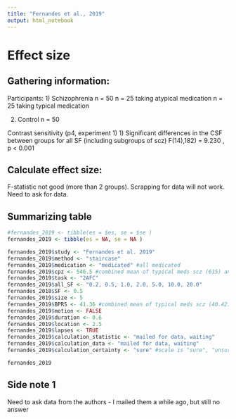 ```yaml
---
title: "Fernandes et al., 2019"
output: html_notebook
---
```


# Effect size

## Gathering information:

Participants:
1) Schizophrenia n = 50
n = 25 taking atypical medication
n = 25 taking typical medication

2)  Control n = 50

Contrast sensitivity (p4, experiment 1)
1) Significant differences in the CSF between groups for all SF (including subgroups of scz)
F(14),182) = 9.230 , p \< 0.001

## Calculate effect size:
F-statistic not good (more than 2 groups).
Scrapping for data will not work.
Need to ask for data.


## Summarizing table
```r
#fernandes_2019 <- tibble(es = $es, se = $se ) 
fernandes_2019 <- tibble(es = NA, se = NA )

fernandes_2019$study <- "Fernandes et al. 2019"
fernandes_2019$method <- "staircase"
fernandes_2019$medication <- "medicated" #all medicated
fernandes_2019$cpz <- 546.5 #combined mean of typical meds scz (615) and atypical meds scz (478)
fernandes_2019$task <- "2AFC"
fernandes_2019$all_SF <- "0.2, 0.5, 1.0, 2.0, 5.0, 10.0, 20.0"
fernandes_2018$SF <- 0.5
fernandes_2019$size <- 5
fernandes_2019$BPRS <- 41.36 #combined mean of typical meds scz (40.42) and atypical meds scz (42.30)
fernandes_2019$motion <- FALSE 
fernandes_2019$duration <- 0.6
fernandes_2019$location <- 2.5
fernandes_2019$lapses <- TRUE 
fernandes_2019$calculation_statistic <- "mailed for data, waiting"  
fernandes_2019$calculation_data <- "mailed for data, waiting" 
fernandes_2019$calculation_certainty <- "sure" #scale is "sure", "unsure", "very unsure"

fernandes_2019
```


## Side note 1
Need to ask data from the authors - I mailed them a while ago, but still no answer

